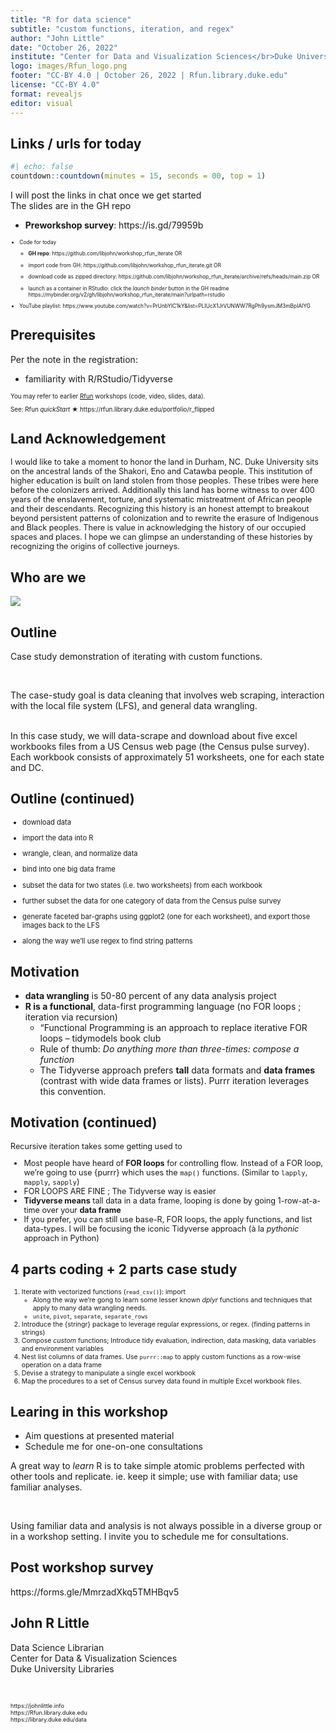 ```yaml
---
title: "R for data science"
subtitle: "custom functions, iteration, and regex"
author: "John Little"
date: "October 26, 2022"
institute: "Center for Data and Visualization Sciences</br>Duke University Libraries"
logo: images/Rfun_logo.png
footer: "CC-BY 4.0 | October 26, 2022 | Rfun.library.duke.edu"
license: "CC-BY 4.0"
format: revealjs
editor: visual
---
```


## Links / urls for today

```r
#| echo: false
countdown::countdown(minutes = 15, seconds = 00, top = 1)
```

I will post the links in chat once we get started<br> The slides are in the GH repo

-   **Preworkshop survey**: https://is.gd/79959b

::: {style="font-size: 0.6em"}
-   Code for today

    -   **GH repo**: https://github.com/libjohn/workshop_rfun_iterate OR

    -   import code from GH: https://github.com/libjohn/workshop_rfun_iterate.git OR

    -   download code as zipped directory: https://github.com/libjohn/workshop_rfun_iterate/archive/refs/heads/main.zip OR

    -   launch as a container in RStudio: click the *launch binder* button in the GH readme https://mybinder.org/v2/gh/libjohn/workshop_rfun_iterate/main?urlpath=rstudio

-   YouTube playlist: https://www.youtube.com/watch?v=PrUnbYlC1kY&list=PLIUcX1JrVUNWW7RgPh9ysmJM3mBpIAlYG
:::

## Prerequisites

Per the note in the registration:

-   familiarity with R/RStudio/Tidyverse

::: {style="font-size: 0.7em"}
You may refer to earlier [Rfun](https://Rfun.library.duke.edu) workshops (code, video, slides, data).

See: Rfun *quickStart* ★ https://rfun.library.duke.edu/portfolio/r_flipped
:::

## Land Acknowledgement

::: {style="font-size: 0.9em"}
I would like to take a moment to honor the land in Durham, NC. Duke University sits on the ancestral lands of the Shakori, Eno and Catawba people. This institution of higher education is built on land stolen from those peoples. These tribes were here before the colonizers arrived. Additionally this land has borne witness to over 400 years of the enslavement, torture, and systematic mistreatment of African people and their descendants. Recognizing this history is an honest attempt to breakout beyond persistent patterns of colonization and to rewrite the erasure of Indigenous and Black peoples. There is value in acknowledging the history of our occupied spaces and places. I hope we can glimpse an understanding of these histories by recognizing the origins of collective journeys.
:::

## Who are we

![](images/who_are_we.svg)

## Outline

Case study demonstration of iterating with custom functions.

<br/>

The case-study goal is data cleaning that involves web scraping, interaction with the local file system (LFS), and general data wrangling.\
<br/>

In this case study, we will data-scrape and download about five excel workbooks files from a US Census web page (the Census pulse survey). Each workbook consists of approximately 51 worksheets, one for each state and DC.

## Outline (continued)

::: {style="font-size: 0.8em"}
-   download data

-   import the data into R

-   wrangle, clean, and normalize data

-   bind into one big data frame

-   subset the data for two states (i.e. two worksheets) from each workbook

-   further subset the data for one category of data from the Census pulse survey

-   generate faceted bar-graphs using ggplot2 (one for each worksheet), and export those images back to the LFS

-   along the way we'll use regex to find string patterns
:::

## Motivation

-   **data wrangling** is 50-80 percent of any data analysis project
-   **R is a functional**, data-first programming language (no FOR loops ; iteration via recursion)
    -   "Functional Programming is an approach to replace iterative FOR loops -- tidymodels book club
    -   Rule of thumb: *Do anything more than three-times: compose a function*
    -   The Tidyverse approach prefers **tall** data formats and **data frames** (contrast with wide data frames or lists). Purrr iteration leverages this convention.

## Motivation (continued)

::: {style="font-size: 0.9em"}
Recursive iteration takes some getting used to

-   Most people have heard of **FOR loops** for controlling flow. Instead of a FOR loop, we're going to use {purrr} which uses the `map()` functions. (Similar to `lapply`, `mapply`, `sapply`)
-   FOR LOOPS ARE FINE ; The Tidyverse way is easier
-   **Tidyverse means** tall data in a data frame, looping is done by going 1-row-at-a-time over your **data frame**
-   If you prefer, you can still use base-R, FOR loops, the apply functions, and list data-types. I will be focusing the iconic Tidyverse approach (à la *pythonic* approach in Python)
:::

## 4 parts coding + 2 parts case study

::: {style="font-size: 0.75em"}
1.  Iterate with vectorized functions (`read_csv()`): import
    -   Along the way we're gong to learn some lesser known *dplyr* functions and techniques that apply to many data wrangling needs.
    -   `unite`, `pivot`, `separate`, `separate_rows`
2.  Introduce the {stringr} package to leverage regular expressions, or regex. (finding patterns in strings)
3.  Compose *custom* functions; Introduce tidy evaluation, indirection, data masking, data variables and environment variables
4.  Nest list columns of data frames. Use `purrr::map` to apply custom functions as a row-wise operation on a data frame
5.  Devise a strategy to manipulate a single excel workbook
6.  Map the procedures to a set of Census survey data found in multiple Excel workbook files.
:::

## Learing in this workshop

-   Aim questions at presented material\
-   Schedule me for one-on-one consultations

A great way to *learn* R is to take simple atomic problems perfected with other tools and replicate. ie. keep it simple; use with familiar data; use familiar analyses.

<br/>

Using familiar data and analysis is not always possible in a diverse group or in a workshop setting. I invite you to schedule me for consultations.

## Post workshop survey

https://forms.gle/MmrzadXkq5TMHBqv5  

## John R Little

Data Science Librarian  
Center for Data & Visualization Sciences  
Duke University Libraries  

<br/>

::: {style="font-size: 0.65em"}
https://johnlittle.info  
https://Rfun.library.duke.edu  
https://library.duke.edu/data  
:::

